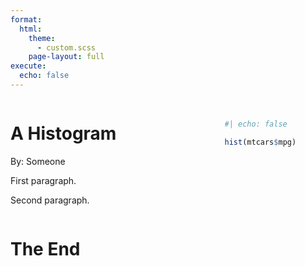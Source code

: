 ```yaml
---
format:
  html:
    theme:
      - custom.scss
    page-layout: full
execute: 
  echo: false
---
```


::::: {.columns .column-page}

:::: {.column width=35%}

# A Histogram

By: Someone

First paragraph.

Second paragraph.

::::

:::: {.column width="10%"}
::::

:::: {.column width="55%" style="padding:20px; position:sticky;top:30vh;"}

```r
#| echo: false

hist(mtcars$mpg)
```
:::::
:::::

# The End